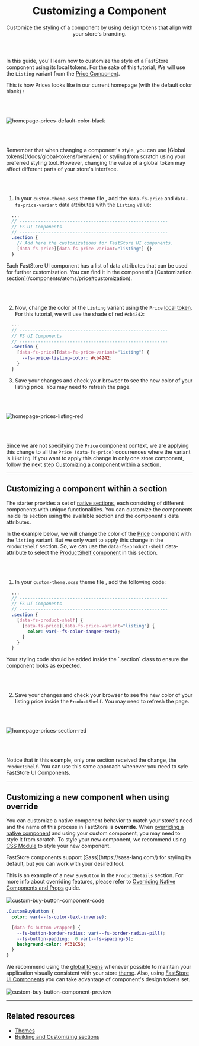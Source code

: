 
<header className="hero">

# Customizing a Component

Customize the styling of a component by using design tokens that align with your store's branding.

</header>

In this guide, you'll learn how to customize the style of a FastStore component using its local tokens. For the sake of this tutorial, We will use the `Listing` variant from the [Price Component](/components/atoms/price).

This is how Prices looks like in our current homepage (with the default color black) :

<br></br>

![homepage-prices-default-color-black](https://vtexhelp.vtexassets.com/assets/docs/src/homepage-prices-default___2751f604ab85b1dcfa47c942e318a7cd.png)

<br></br>

<Callout type="info" emoji="ℹ️">
  Remember that when changing a component's style, you can use [Global tokens](/docs/global-tokens/overview) or styling from scratch using your preferred styling tool. However, changing the value of a global token may affect different parts of your store's interface.
</Callout>

<br></br>

1. In your `custom-theme.scss` theme file , add the `data-fs-price` and  `data-fs-price-variant` data attributes with the `Listing` value:

```scss filename="custom-theme.scss"
  ...
  // --------------------------------------------------------
  // FS UI Components
  // --------------------------------------------------------
  .section {
    // Add here the customizations for FastStore UI components.
    [data-fs-price][data-fs-price-variant="listing"] {}
  }
```

<Callout type="info" emoji="ℹ️">
  Each FastStore UI component has a list of data attributes that can be used for further customization. You can find it in the component's [Customization section](/components/atoms/price#customization).
</Callout>

<br></br>

2. Now, change the color of the `Listing` variant using the `Price` [local token](/components/atoms/price#design-tokens). For this tutorial, we will use the shade of red `#cb4242`:

```scss {7} filename="custom-theme.scss"
  ...
  // --------------------------------------------------------
  // FS UI Components
  // --------------------------------------------------------
  .section {
    [data-fs-price][data-fs-price-variant="listing"] {
      --fs-price-listing-color: #cb4242;
    }
  }
```

3. Save your changes and check your browser to see the new color of your listing price. You may need to refresh the page.

<br></br>

![homepage-prices-listing-red](https://vtexhelp.vtexassets.com/assets/docs/src/homepage-prices-design-token-red___cd0b15da26d23e0d0f4a2bd68ae6ca14.png)

<br></br>

Since we are not specifying the `Price` component context, we are applying this change to all the `Price (data-fs-price)` occurrences where the variant is `listing`. 
If you want to apply this change in only one store component, follow the next step [Customizing a component within a section](/docs/customizing/components#customizing-a-component-within-a-section).

---

## Customizing a component within a section

The starter provides a set of [native sections](/docs/reference-guides/list-of-native-sections), each consisting of different components with unique functionalities. You can customize the components inside its section using the available section and the component's data attributes.

In the example below, we will change the color of the [Price](/components/atoms/price#customization) component with the `listing` variant.
But we only want to apply this change in the `ProductShelf` section. So, we can use the `data-fs-product-shelf` data-attribute to select the [ProductShelf component](/components/organisms/product-shelf#customization) in this section.

<br></br>

1. In your `custom-theme.scss` theme file , add the following code:

```scss filename="custom-theme.scss"
  ...
  // --------------------------------------------------------
  // FS UI Components
  // --------------------------------------------------------
  .section {
    [data-fs-product-shelf] {
      [data-fs-price][data-fs-price-variant="listing"] {
        color: var(--fs-color-danger-text);
      }
    }
  }
```

<Callout type="warning" emoji="⚠️">
  Your styling code should be added inside the `.section` class to ensure the component looks as expected.
</Callout>

<br></br>

2. Save your changes and check your browser to see the new color of your listing price inside the `ProductShelf`. You may need to refresh the page.

<br></br>

![homepage-prices-section-red](https://vtexhelp.vtexassets.com/assets/docs/src/homepage-prices-section-red___08a50e4ee716e6fe52e205827a50ad95.png)

<br></br>

Notice that in this example, only one section received the change, the `ProductShelf`. You can use this same approach whenever you need to syle FastStore UI Components.

---

## Customizing a new component when using override

You can customize a native component behavior to match  your store's need and the name of this process in FastStore is **override**. 
When [overriding a native component](/docs/building-sections/overriding-components-and-props#overriding-a-native-component) and using your custom component, 
you may need to style it from scratch. To style your new component, we recommend using [CSS Module](https://nextjs.org/docs/app/building-your-application/styling/css-modules) to style your new component.

<Callout type="info" emoji="ℹ️">
FastStore components support [Sass](https://sass-lang.com/) for styling by default, but you can work with your desired tool.
</Callout>

This is an example of a new `BuyButton` in the `ProductDetails` section. For more info about overriding features, please refer to [Overriding Native Components and Props](/docs/building-sections/overriding-components-and-props) guide.
<br></br>
![custom-buy-button-component-code](https://vtexhelp.vtexassets.com/assets/docs/src/custom-buy-button-component-code___8329b7dea7fcad893eef62f207ba477c.png)

```scss filename="CustomBuyButton.module.scss"
.CustomBuyButton {
  color: var(--fs-color-text-inverse);

  [data-fs-button-wrapper] {
    --fs-button-border-radius: var(--fs-border-radius-pill);
    --fs-button-padding:  0 var(--fs-spacing-5);
    background-color: #E31C58;
  }
}
```

We recommend using the [global tokens](docs/global-tokens/overview) whenever possible to maintain your application visually consistent with your store [theme](/docs/themes/overview). Also, using [FastStore UI Components](/components) you can take advantage of component's design tokens set.
<br></br>
![custom-buy-button-component-preview](https://vtexhelp.vtexassets.com/assets/docs/src/custom-buy-button-component-preview___a8e5bb897bc16e41c8a7540ea7da25ec.png)

---

## Related resources

 - [Themes](/docs/themes/overview)
 - [Building and Customizing sections](/docs/building-sections/component-customization-overview)
